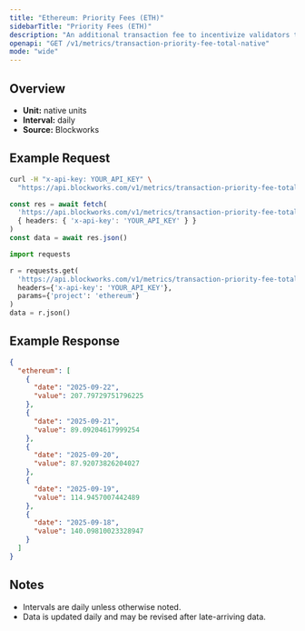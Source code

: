 ```yaml
---
title: "Ethereum: Priority Fees (ETH)"
sidebarTitle: "Priority Fees (ETH)"
description: "An additional transaction fee to incentivize validators to prioritize and execute transactions."
openapi: "GET /v1/metrics/transaction-priority-fee-total-native"
mode: "wide"
---
```


## Overview

- **Unit:** native units
- **Interval:** daily
- **Source:** Blockworks

## Example Request

<CodeGroup>

```bash cURL
curl -H "x-api-key: YOUR_API_KEY" \
  "https://api.blockworks.com/v1/metrics/transaction-priority-fee-total-native?project=ethereum"
```

```typescript TypeScript
const res = await fetch(
  'https://api.blockworks.com/v1/metrics/transaction-priority-fee-total-native?project=ethereum',
  { headers: { 'x-api-key': 'YOUR_API_KEY' } }
)
const data = await res.json()
```

```python Python
import requests

r = requests.get(
  'https://api.blockworks.com/v1/metrics/transaction-priority-fee-total-native',
  headers={'x-api-key': 'YOUR_API_KEY'},
  params={'project': 'ethereum'}
)
data = r.json()
```

</CodeGroup>

## Example Response

```json
{
  "ethereum": [
    {
      "date": "2025-09-22",
      "value": 207.79729751796225
    },
    {
      "date": "2025-09-21",
      "value": 89.09204617999254
    },
    {
      "date": "2025-09-20",
      "value": 87.92073826204027
    },
    {
      "date": "2025-09-19",
      "value": 114.9457007442489
    },
    {
      "date": "2025-09-18",
      "value": 140.09810023328947
    }
  ]
}
```

## Notes
- Intervals are daily unless otherwise noted.
- Data is updated daily and may be revised after late-arriving data.
